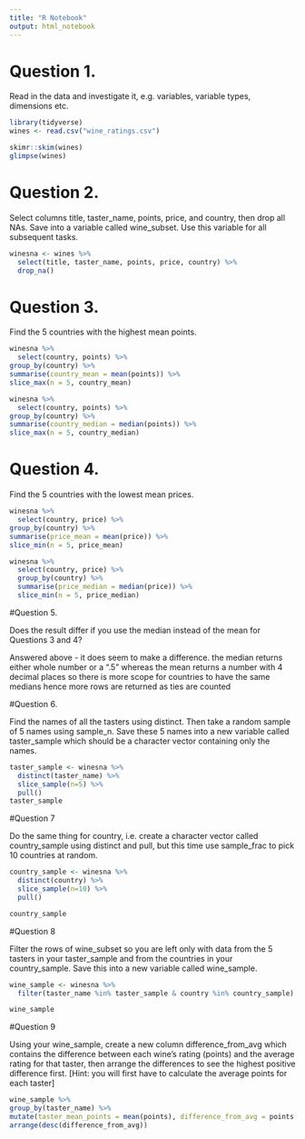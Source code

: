 ```yaml
---
title: "R Notebook"
output: html_notebook
---
```


# Question 1.

Read in the data and investigate it, e.g. variables, variable types, dimensions etc.

```r
library(tidyverse)
wines <- read.csv("wine_ratings.csv")
```

```r
skimr::skim(wines)
glimpse(wines)
```


# Question 2.

Select columns title, taster_name, points, price, and country, then drop all NAs. Save into a variable called wine_subset. Use this variable for all subsequent tasks.


```r
winesna <- wines %>% 
  select(title, taster_name, points, price, country) %>% 
  drop_na()


```

# Question 3.

Find the 5 countries with the highest mean points.

```r
winesna %>% 
  select(country, points) %>% 
group_by(country) %>% 
summarise(country_mean = mean(points)) %>% 
slice_max(n = 5, country_mean)

winesna %>% 
  select(country, points) %>% 
group_by(country) %>% 
summarise(country_median = median(points)) %>% 
slice_max(n = 5, country_median)
```




# Question 4.

Find the 5 countries with the lowest mean prices.

```r

winesna %>% 
  select(country, price) %>% 
group_by(country) %>% 
summarise(price_mean = mean(price)) %>% 
slice_min(n = 5, price_mean)

winesna %>% 
  select(country, price) %>% 
  group_by(country) %>% 
  summarise(price_median = median(price)) %>% 
  slice_min(n = 5, price_median)
```




#Question 5.

Does the result differ if you use the median instead of the mean for Questions 3 and 4?

Answered above - it does seem to make a difference. the median returns either whole number or a ".5" whereas the mean returns a number with 4 decimal places so there is more scope for countries to have the same medians hence more rows are returned as ties are counted



#Question 6.

Find the names of all the tasters using distinct. Then take a random sample of 5 names using sample_n. Save these 5 names into a new variable called taster_sample which should be a character vector containing only the names.

```r


taster_sample <- winesna %>% 
  distinct(taster_name) %>% 
  slice_sample(n=5) %>% 
  pull()
taster_sample

```



#Question 7

Do the same thing for country, i.e. create a character vector called country_sample using distinct and pull, but this time use sample_frac to pick 10 countries at random.


```r
country_sample <- winesna %>% 
  distinct(country) %>% 
  slice_sample(n=10) %>% 
  pull()

country_sample
```



#Question 8

Filter the rows of wine_subset so you are left only with data from the 5 tasters in your taster_sample and from the countries in your country_sample. Save this into a new variable called wine_sample.

```r
wine_sample <- winesna %>% 
  filter(taster_name %in% taster_sample & country %in% country_sample)

wine_sample
```


#Question 9

Using your wine_sample, create a new column difference_from_avg which contains the difference between each wine’s rating (points) and the average rating for that taster, then arrange the differences to see the highest positive difference first. [Hint: you will first have to calculate the average points for each taster]

```r

wine_sample %>% 
group_by(taster_name) %>% 
mutate(taster_mean_points = mean(points), difference_from_avg = points - taster_mean_points) %>% 
arrange(desc(difference_from_avg))

  


```

